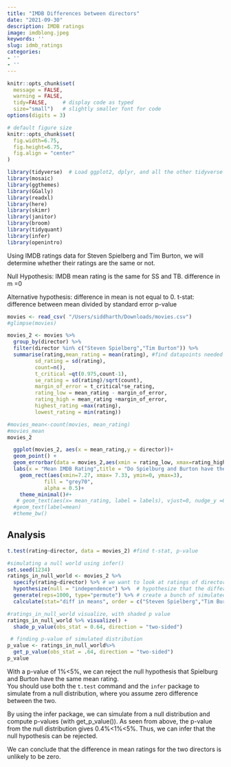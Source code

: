 ```yaml
---
title: "IMDB Differences between directors"
date: "2021-09-30"
description: IMDB ratings
image: imdblong.jpeg
keywords: ''
slug: idmb_ratings
categories:
- ''
- ''
---
```


```r
knitr::opts_chunk$set(
  message = FALSE, 
  warning = FALSE, 
  tidy=FALSE,     # display code as typed
  size="small")   # slightly smaller font for code
options(digits = 3)

# default figure size
knitr::opts_chunk$set(
  fig.width=6.75, 
  fig.height=6.75,
  fig.align = "center"
)
```

```r
library(tidyverse)  # Load ggplot2, dplyr, and all the other tidyverse packages
library(mosaic)
library(ggthemes)
library(GGally)
library(readxl)
library(here)
library(skimr)
library(janitor)
library(broom)
library(tidyquant)
library(infer)
library(openintro)
```

Using IMDB ratings data for Steven Spielberg and Tim Burton, we will determine whether their ratings are the same or not. 

Null Hypothesis: IMDB mean rating is the same for SS and TB. difference in m =0

Alternative hypothesis: difference in mean is not equal to 0.
t-stat: difference between mean divided by standard error
p-value

```r
movies <- read_csv( "/Users/siddharth/Downloads/movies.csv")
#glimpse(movies)

movies_2 <- movies %>% 
  group_by(director) %>% 
  filter(director %in% c("Steven Spielberg","Tim Burton")) %>% 
  summarise(rating,mean_rating = mean(rating), #find datapoints needed for t distribution.
         sd_rating = sd(rating),
         count=n(),
         t_critical =qt(0.975,count-1),
         se_rating = sd(rating)/sqrt(count),
         margin_of_error = t_critical*se_rating, 
         rating_low = mean_rating - margin_of_error, 
         rating_high = mean_rating +margin_of_error,
         highest_rating =max(rating),
         lowest_rating = min(rating))

#movies_mean<-count(movies, mean_rating) 
#movies_mean
movies_2

  ggplot(movies_2, aes(x = mean_rating,y = director))+
  geom_point() +
  geom_errorbar(data = movies_2,aes(xmin = rating_low, xmax=rating_high,height=0.2), size = 1, height = 0.1)+
  labs(x = "Mean IMDB Rating",title = "Do Spielburg and Burton have the same mean IMDB rating",subtitle="95% confidence interval overlap")+
    geom_rect(aes(xmin=7.27, xmax= 7.33, ymin=0, ymax=3),
            fill = "grey70",
            alpha = 0.5)+
    theme_minimal()#+
   # geom_text(aes(x= mean_rating, label = labels), vjust=0, nudge_y =0.05,overlap=FALSE)
  #geom_text(label=mean)
  #theme_bw()

```
## Analysis

```r
t.test(rating~director, data = movies_2) #find t-stat, p-value

#simulating a null world using infer()
set.seed(1234)
ratings_in_null_world <- movies_2 %>%
  specify(rating~director) %>% # we want to look at ratings of directors
  hypothesize(null = "independence") %>%  # hypothesize that the difference is 0
  generate(reps=1000, type="permute") %>% # create a bunch of simulated samples
  calculate(stat="diff in means", order = c("Steven Spielberg","Tim Burton")) # find difference in means of each sample. 

#ratings_in_null_world visualize, with shaded p value
ratings_in_null_world %>% visualize() +
  shade_p_value(obs_stat = 0.64, direction = "two-sided")

 # finding p-value of simulated distribution
p_value <- ratings_in_null_world%>%
  get_p_value(obs_stat = .64, direction = "two-sided")
p_value

```
With a p-value of 1%<5%, we can reject the null hypothesis that Spielburg and Burton have the same mean rating.  
You should use both the `t.test` command and the `infer` package to simulate from a null distribution, where you assume zero difference between the two.

By using the infer package, we can simulate from a null distribution and compute p-values (with get_p_value()). As seen from above, the p-value from the null distribution gives 0.4%<1%<5%. Thus, we can  infer that the null hypothesis can be rejected.

We can conclude that the difference in mean ratings for the two directors is unlikely to be zero. 